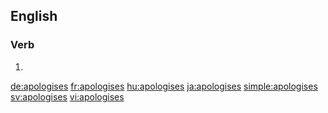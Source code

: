 ==English==

===Verb===
{{head|en}}

# {{en-third-person singular of|apologise}}

[[de:apologises]]
[[fr:apologises]]
[[hu:apologises]]
[[ja:apologises]]
[[simple:apologises]]
[[sv:apologises]]
[[vi:apologises]]